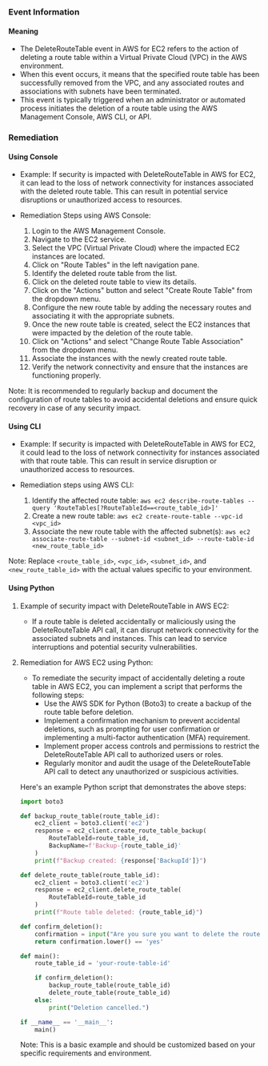 
### Event Information

#### Meaning

- The DeleteRouteTable event in AWS for EC2 refers to the action of deleting a route table within a Virtual Private Cloud (VPC) in the AWS environment.
- When this event occurs, it means that the specified route table has been successfully removed from the VPC, and any associated routes and associations with subnets have been terminated.
- This event is typically triggered when an administrator or automated process initiates the deletion of a route table using the AWS Management Console, AWS CLI, or API.

### Remediation

#### Using Console

- Example: If security is impacted with DeleteRouteTable in AWS for EC2, it can lead to the loss of network connectivity for instances associated with the deleted route table. This can result in potential service disruptions or unauthorized access to resources.

- Remediation Steps using AWS Console:
  1. Login to the AWS Management Console.
  2. Navigate to the EC2 service.
  3. Select the VPC (Virtual Private Cloud) where the impacted EC2 instances are located.
  4. Click on "Route Tables" in the left navigation pane.
  5. Identify the deleted route table from the list.
  6. Click on the deleted route table to view its details.
  7. Click on the "Actions" button and select "Create Route Table" from the dropdown menu.
  8. Configure the new route table by adding the necessary routes and associating it with the appropriate subnets.
  9. Once the new route table is created, select the EC2 instances that were impacted by the deletion of the route table.
  10. Click on "Actions" and select "Change Route Table Association" from the dropdown menu.
  11. Associate the instances with the newly created route table.
  12. Verify the network connectivity and ensure that the instances are functioning properly.

Note: It is recommended to regularly backup and document the configuration of route tables to avoid accidental deletions and ensure quick recovery in case of any security impact.

#### Using CLI

- Example: If security is impacted with DeleteRouteTable in AWS for EC2, it could lead to the loss of network connectivity for instances associated with that route table. This can result in service disruption or unauthorized access to resources.

- Remediation steps using AWS CLI:
  1. Identify the affected route table: `aws ec2 describe-route-tables --query 'RouteTables[?RouteTableId==<route_table_id>]'`
  2. Create a new route table: `aws ec2 create-route-table --vpc-id <vpc_id>`
  3. Associate the new route table with the affected subnet(s): `aws ec2 associate-route-table --subnet-id <subnet_id> --route-table-id <new_route_table_id>`

Note: Replace `<route_table_id>`, `<vpc_id>`, `<subnet_id>`, and `<new_route_table_id>` with the actual values specific to your environment.

#### Using Python

1. Example of security impact with DeleteRouteTable in AWS EC2:
   - If a route table is deleted accidentally or maliciously using the DeleteRouteTable API call, it can disrupt network connectivity for the associated subnets and instances. This can lead to service interruptions and potential security vulnerabilities.

2. Remediation for AWS EC2 using Python:
   - To remediate the security impact of accidentally deleting a route table in AWS EC2, you can implement a script that performs the following steps:
     - Use the AWS SDK for Python (Boto3) to create a backup of the route table before deletion.
     - Implement a confirmation mechanism to prevent accidental deletions, such as prompting for user confirmation or implementing a multi-factor authentication (MFA) requirement.
     - Implement proper access controls and permissions to restrict the DeleteRouteTable API call to authorized users or roles.
     - Regularly monitor and audit the usage of the DeleteRouteTable API call to detect any unauthorized or suspicious activities.

   Here's an example Python script that demonstrates the above steps:

   ```python
   import boto3

   def backup_route_table(route_table_id):
       ec2_client = boto3.client('ec2')
       response = ec2_client.create_route_table_backup(
           RouteTableId=route_table_id,
           BackupName=f'Backup-{route_table_id}'
       )
       print(f"Backup created: {response['BackupId']}")

   def delete_route_table(route_table_id):
       ec2_client = boto3.client('ec2')
       response = ec2_client.delete_route_table(
           RouteTableId=route_table_id
       )
       print(f"Route table deleted: {route_table_id}")

   def confirm_deletion():
       confirmation = input("Are you sure you want to delete the route table? (yes/no): ")
       return confirmation.lower() == 'yes'

   def main():
       route_table_id = 'your-route-table-id'

       if confirm_deletion():
           backup_route_table(route_table_id)
           delete_route_table(route_table_id)
       else:
           print("Deletion cancelled.")

   if __name__ == '__main__':
       main()
   ```

   Note: This is a basic example and should be customized based on your specific requirements and environment.

